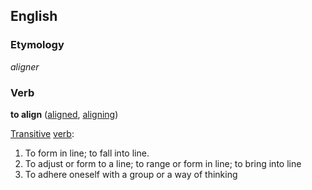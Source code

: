 ==English==

===Etymology===
{{F.}} ''aligner''

===Verb===
'''to align'''  ([[aligned]], [[aligning]])

[[Transitive]] [[verb]]:
#To form in line; to fall into line.
#To adjust or form to a line; to range or form in line; to bring into line
#To adhere oneself with a group or a way of thinking